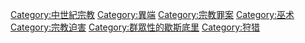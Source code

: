 {{commonscat|Witch trials}}
{{Cat main|獵巫}}

[[Category:中世紀宗教|Category:中世紀宗教]]
[[Category:異端|Category:異端]]
[[Category:宗教罪案|Category:宗教罪案]]
[[Category:巫术|Category:巫术]]
[[Category:宗教迫害|Category:宗教迫害]]
[[Category:群眾性的歇斯底里|Category:群眾性的歇斯底里]]
[[Category:狩猎|Category:狩猎]]